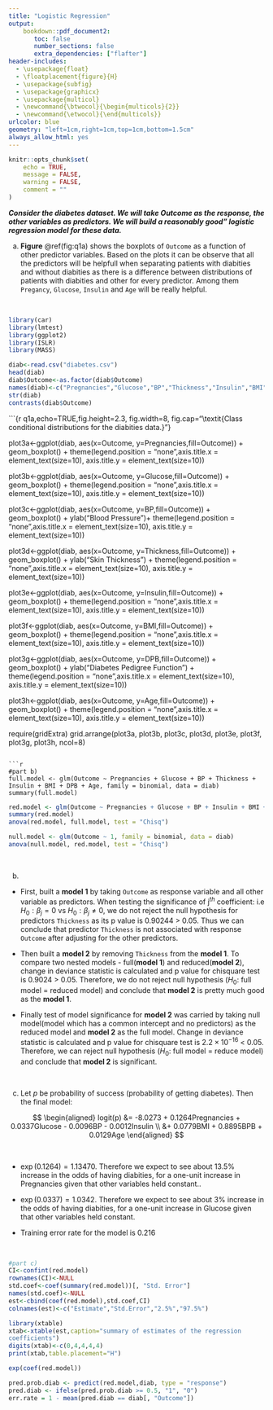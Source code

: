 ```yaml
---
title: "Logistic Regression"
output: 
    bookdown::pdf_document2:
       toc: false
       number_sections: false
       extra_dependencies: ["flafter"]
header-includes: 
  - \usepackage{float}
  - \floatplacement{figure}{H}
  - \usepackage{subfig}
  - \usepackage{graphicx}
  - \usepackage{multicol}
  - \newcommand{\btwocol}{\begin{multicols}{2}}
  - \newcommand{\etwocol}{\end{multicols}}
urlcolor: blue
geometry: "left=1cm,right=1cm,top=1cm,bottom=1.5cm"
always_allow_html: yes
---
```


```r
knitr::opts_chunk$set(
	echo = TRUE,
	message = FALSE,
	warning = FALSE,
	comment = ""
)
```

***Consider the diabetes dataset. We will take Outcome as the response, the other variables as predictors. We will build a reasonably good" logistic regression model for these data.***

a) **Figure** \@ref(fig:q1a) shows the boxplots of `Outcome` as a function of other predictor variables. Based on the plots it can be observe that all the predictors will be helpfull when separating patients with diabities and without diabities as there is a difference between distributions of patients with diabities and other for every predictor. Among them `Pregancy`, `Glucose`, `Insulin` and `Age` will be really helpful.

&nbsp;


```r
library(car)
library(lmtest)
library(ggplot2)
library(ISLR)
library(MASS)
```

```r
diab<-read.csv("diabetes.csv")
head(diab)
diab$Outcome<-as.factor(diab$Outcome)
names(diab)<-c("Pregnancies","Glucose","BP","Thickness","Insulin","BMI","DPB","Age","Outcome")
str(diab)
contrasts(diab$Outcome)
```

```{r q1a,echo=TRUE,fig.height=2.3, fig.width=8, fig.cap="\\textit{Class conditional distributions for the diabities data.}"}

plot3a<-ggplot(diab, aes(x=Outcome, y=Pregnancies,fill=Outcome)) + 
    geom_boxplot() + theme(legend.position = "none",axis.title.x = element_text(size=10), axis.title.y = element_text(size=10)) 

plot3b<-ggplot(diab, aes(x=Outcome, y=Glucose,fill=Outcome)) + 
    geom_boxplot() + theme(legend.position = "none",axis.title.x = element_text(size=10), axis.title.y = element_text(size=10)) 

plot3c<-ggplot(diab, aes(x=Outcome, y=BP,fill=Outcome)) + 
    geom_boxplot() + ylab("Blood Pressure")+ theme(legend.position = "none",axis.title.x = element_text(size=10), axis.title.y = element_text(size=10)) 

plot3d<-ggplot(diab, aes(x=Outcome, y=Thickness,fill=Outcome)) + 
    geom_boxplot() +  ylab("Skin Thickness") + theme(legend.position = "none",axis.title.x = element_text(size=10), axis.title.y = element_text(size=10)) 

plot3e<-ggplot(diab, aes(x=Outcome, y=Insulin,fill=Outcome)) + 
    geom_boxplot() + theme(legend.position = "none",axis.title.x = element_text(size=10), axis.title.y = element_text(size=10)) 

plot3f<-ggplot(diab, aes(x=Outcome, y=BMI,fill=Outcome)) + 
    geom_boxplot() + theme(legend.position = "none",axis.title.x = element_text(size=10), axis.title.y = element_text(size=10)) 

plot3g<-ggplot(diab, aes(x=Outcome, y=DPB,fill=Outcome)) + 
    geom_boxplot() + ylab("Diabetes Pedigree Function") + theme(legend.position = "none",axis.title.x = element_text(size=10), axis.title.y = element_text(size=10)) 

plot3h<-ggplot(diab, aes(x=Outcome, y=Age,fill=Outcome)) + 
    geom_boxplot() + theme(legend.position = "none",axis.title.x = element_text(size=10), axis.title.y = element_text(size=10)) 

require(gridExtra)
grid.arrange(plot3a, plot3b, plot3c, plot3d, plot3e, plot3f, plot3g, plot3h, ncol=8)
```

```r
#part b)
full.model <- glm(Outcome ~ Pregnancies + Glucose + BP + Thickness + Insulin + BMI + DPB + Age, family = binomial, data = diab)
summary(full.model)
```

```r
red.model <- glm(Outcome ~ Pregnancies + Glucose + BP + Insulin + BMI + DPB + Age, family = binomial, data = diab)
summary(red.model)
anova(red.model, full.model, test = "Chisq")
```

```r
null.model <- glm(Outcome ~ 1, family = binomial, data = diab)
anova(null.model, red.model, test = "Chisq")
```

&nbsp;

b) 
- First, built a **model 1** by taking `Outcome` as response variable and all other variable as predictors.  When testing the significance of j$^{th}$ coefficient: i.e $H_0:\beta_j=0$ vs $H_0:\beta_j \neq 0$, we do not reject the null hypothesis for predictors `Thickness` as its p value is $0.90244$ > 0.05. Thus we can conclude that predictor `Thickness` is not associated with response `Outcome` after adjusting for the other predictors. 

- Then built a **model 2** by removing `Thickness` from the **model 1**. To compare two nested models - full(**model 1**) and reduced(**model 2**), change in deviance statistic is calculated and p value for chisquare test is 0.9024 > 0.05. Therefore, we do not reject null hypothesis ($H_0:$ full model = reduced model) and conclude that **model 2** is pretty much good as the **model 1**. 

- Finally test of model significance for **model 2** was carried by taking null model(model which has a common intercept and no predictors) as the reduced model and **model 2** as the full model. Change in deviance statistic is calculated and p value for chisquare test is $2.2 \times 10^{-16}$ < 0.05. Therefore, we can reject null hypothesis ($H_0:$ full model = reduce model) and conclude that **model 2** is significant. 

&nbsp;

c) Let $p$ be probability of success (probability of getting diabetes). Then the final model: 

$$
\begin{aligned}
logit(p) &= -8.0273 + 0.1264Pregnancies + 0.0337Glucose - 0.0096BP - 0.0012Insulin \\
&+ 0.0779BMI + 0.8895BPB + 0.0129Age
\end{aligned}
$$

&nbsp;

- $\exp(0.1264) = 1.13470$. Therefore we expect to see about 13.5% increase in the odds of having diabities, for a one-unit increase in Pregnancies given that other variables held constant..

- $\exp(0.0337) = 1.0342$. Therefore we expect to see about 3% increase in the odds of having diabities, for a one-unit increase in Glucose given that other variables held constant.

- Training error rate for the model is 0.216

&nbsp;

```r
#part c)
CI<-confint(red.model)
rownames(CI)<-NULL
std.coef<-coef(summary(red.model))[, "Std. Error"]
names(std.coef)<-NULL
est<-cbind(coef(red.model),std.coef,CI)
colnames(est)<-c("Estimate","Std.Error","2.5%","97.5%")
```

```r
library(xtable)
xtab<-xtable(est,caption="summary of estimates of the regression
coefficients")
digits(xtab)<-c(0,4,4,4,4)
print(xtab,table.placement="H")
```

```r
exp(coef(red.model))
```


```r
pred.prob.diab <- predict(red.model,diab, type = "response")
pred.diab <- ifelse(pred.prob.diab >= 0.5, "1", "0")
err.rate = 1 - mean(pred.diab == diab[, "Outcome"])
```



